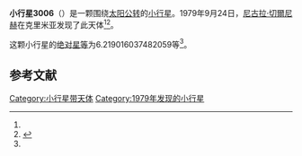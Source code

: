 {{Infobox planet
| bgcolour = #FFFFC0
| name = 3006 Livadia
| symbol = 
| image = 
| caption = 
| discovery = yes
| discovery_ref = 
| discoverer = [[尼古拉·切爾尼赫|尼古拉·切爾尼赫]]
| discovery_site = [[克里米亚|克里米亚]] 
| discovered = 1979年9月24日
| designations = yes
| mp_name = 
| named_after = 
| alt_names = 1979 SF11/ 1956 RQ / 1964 YA / 1977 DT6
| mp_category = [[主带小行星|主带小行星]]
| orbit_ref = <ref name="a">[http://ssd.jpl.nasa.gov/sbdb.cgi?sstr=3006 3006 Livadia] {{Wayback|url=http://ssd.jpl.nasa.gov/sbdb.cgi?sstr=3006 |date=20200917210430 }}，小行星數據庫瀏覽器（JPL Small-Body Database Browser）－[[美国国家航空航天局|美国国家航空航天局]]喷气推进实验室</ref>
| epoch = 2456400.5 (2013年4月18日更新)
| aphelion = {{convert|2.889855010766958|AU|km|3|abbr=on|lk=out}}
| perihelion = {{convert|1.976825980940386|AU|km|3|abbr=on}}
| semimajor = {{convert|2.433340495853672|AU|km|3|abbr=on}}
| eccentricity = 0.187608153
| period = 1386.44534 [[日|日]]<br />3.8[[儒略年|儒略年]]
| avg_speed = 
| inclination = 3.045046378697604
| asc_node = 8.645501230947769
| mean_anomaly = 
| arg_peri = 6.219016037482059
| satellites = 
| physical_characteristics = yes
| dimensions = 
| mass = 
| density = 
| surface_grav = 
| escape_velocity = 
| sidereal_day = 
| axial_tilt = 
| pole_ecliptic_lat = 
| pole_ecliptic_lon = 
| albedo = 
| temperatures= 
| temp_name1 = 
| mean_temp_1 = 
| max_temp_1 = 
| temp_name2 = 
| max_temp_2 = 
| spectral_type = 
| abs_magnitude = 6.219016037482059
}}

'''小行星3006'''（{{lang-en|3006 Livadia}}）是一颗围绕[[太阳|太阳]][[公转|公转]]的[[小行星|小行星]]。1979年9月24日，[[尼古拉·切爾尼赫|尼古拉·切爾尼赫]]在克里米亚发现了此天体<ref name="a" /><ref>{{cite news|title=小行星列表|url=http://cfa-www.harvard.edu/iau/lists/NumberedMPs.txt|accessdate=2013-07-08|newspaper=哈佛大学|archive-date=2008-05-17|archive-url=https://web.archive.org/web/20080517010638/http://cfa-www.harvard.edu/iau/lists/NumberedMPs.txt|dead-url=no}}</ref>。

这颗小行星的[[绝对星等|绝对星等]]为6.219016037482059等<ref name="a" />。

==参考文献==
{{reflist}}
{{Minor Planet Number|[[小行星3005|小行星3005]]|[[小行星3007|小行星3007]]}}

{{小天体}}

[[Category:小行星带天体|Category:小行星带天体]]
[[Category:1979年发现的小行星|Category:1979年发现的小行星]]

{{asteroid-stub}}